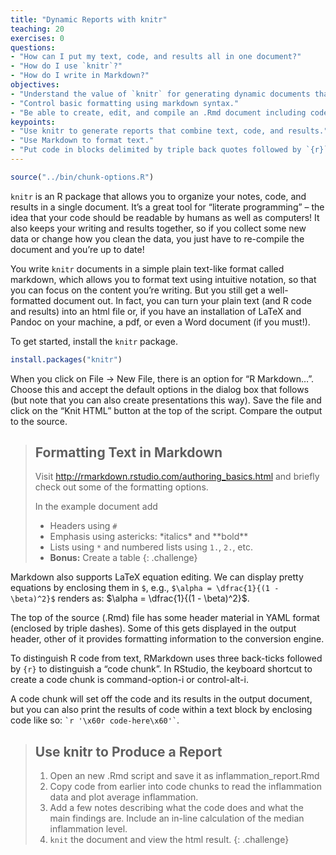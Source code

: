 ```yaml
---
title: "Dynamic Reports with knitr"
teaching: 20
exercises: 0
questions:
- "How can I put my text, code, and results all in one document?"
- "How do I use `knitr`?"
- "How do I write in Markdown?"
objectives:
- "Understand the value of `knitr` for generating dynamic documents that include text, code, and results."
- "Control basic formatting using markdown syntax."
- "Be able to create, edit, and compile an .Rmd document including code chunks and inline code."
keypoints:
- "Use knitr to generate reports that combine text, code, and results."
- "Use Markdown to format text."
- "Put code in blocks delimited by triple back quotes followed by `{r}`."
---
```


```r
source("../bin/chunk-options.R")
```

`knitr` is an R package that allows you to organize your notes, code, and results in a single document. It's a great tool for "literate programming" -- the idea that your code should be readable by humans as well as computers! It also keeps your writing and results together, so if you collect some new data or change how you clean the data, you just have to re-compile the document and you're up to date!

You write `knitr` documents in a simple plain text-like format called markdown, which allows you to format text using intuitive notation, so that you can focus on the content you're writing. But you still get a well-formatted document out. In fact, you can turn your plain text (and R code and results) into an html file or, if you have an installation of LaTeX and Pandoc on your machine, a pdf, or even a Word document (if you must!).

To get started, install the `knitr` package.

```r
install.packages("knitr")
```

When you click on File -> New File, there is an option for "R Markdown...". Choose this and accept the default options in the dialog box that follows (but note that you can also create presentations this way). Save the file and click on the "Knit HTML" button at the top of the script. Compare the output to the source.

> ## Formatting Text in Markdown
>
> Visit <http://rmarkdown.rstudio.com/authoring_basics.html> and briefly check out some of the formatting options.
>
> In the example document add
>
> * Headers using `#`
> * Emphasis using astericks:  \*italics\* and \*\*bold\*\*
> * Lists using `*` and numbered lists using `1.`, `2.`, etc.
> * **Bonus:** Create a table
{: .challenge}

Markdown also supports LaTeX equation editing.
We can display pretty equations by enclosing them in `$`,
e.g., `$\alpha = \dfrac{1}{(1 - \beta)^2}$` renders as: $\alpha = \dfrac{1}{(1 - \beta)^2}$.

The top of the source (.Rmd) file has some header material in YAML format (enclosed by triple dashes).
Some of this gets displayed in the output header, other of it provides formatting information to the conversion engine.

To distinguish R code from text, RMarkdown uses three back-ticks followed by `{r}` to distinguish a "code chunk".
In RStudio, the keyboard shortcut to create a code chunk is command-option-i or control-alt-i.

A code chunk will set off the code and its results in the output document,
but you can also print the results of code within a text block by enclosing code like so: `` `r '\x60r code-here\x60'` ``.

> ## Use knitr to Produce a Report
>
> 1. Open an new .Rmd script and save it as inflammation_report.Rmd
> 2. Copy code from earlier into code chunks to read the inflammation data and plot average inflammation.
> 3. Add a few notes describing what the code does and what the main findings are. Include an in-line calculation of the median inflammation level.
> 4. `knit` the document and view the html result.
{: .challenge}
